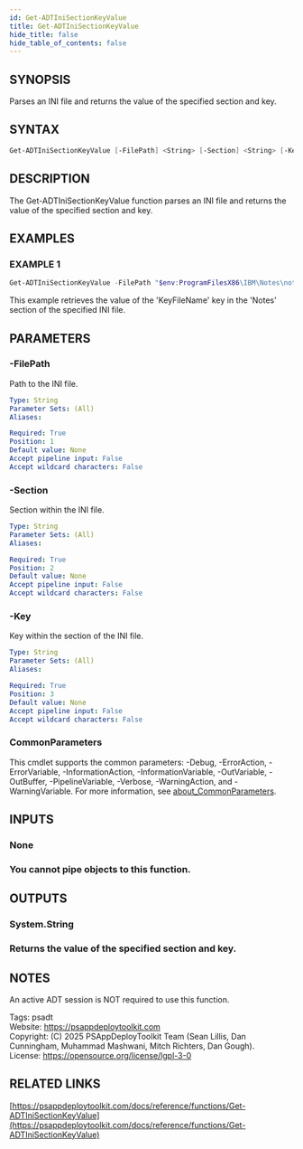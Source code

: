 ```yaml
---
id: Get-ADTIniSectionKeyValue
title: Get-ADTIniSectionKeyValue
hide_title: false
hide_table_of_contents: false
---
```


## SYNOPSIS

Parses an INI file and returns the value of the specified section and key.

## SYNTAX

```powershell
Get-ADTIniSectionKeyValue [-FilePath] <String> [-Section] <String> [-Key] <String> [<CommonParameters>]
```

## DESCRIPTION

The Get-ADTIniSectionKeyValue function parses an INI file and returns the value of the specified section and key.

## EXAMPLES

### EXAMPLE 1

```powershell
Get-ADTIniSectionKeyValue -FilePath "$env:ProgramFilesX86\IBM\Notes\notes.ini" -Section 'Notes' -Key 'KeyFileName'
```

This example retrieves the value of the 'KeyFileName' key in the 'Notes' section of the specified INI file.

## PARAMETERS

### -FilePath

Path to the INI file.

```yaml
Type: String
Parameter Sets: (All)
Aliases:

Required: True
Position: 1
Default value: None
Accept pipeline input: False
Accept wildcard characters: False
```

### -Section

Section within the INI file.

```yaml
Type: String
Parameter Sets: (All)
Aliases:

Required: True
Position: 2
Default value: None
Accept pipeline input: False
Accept wildcard characters: False
```

### -Key

Key within the section of the INI file.

```yaml
Type: String
Parameter Sets: (All)
Aliases:

Required: True
Position: 3
Default value: None
Accept pipeline input: False
Accept wildcard characters: False
```

### CommonParameters

This cmdlet supports the common parameters: -Debug, -ErrorAction, -ErrorVariable, -InformationAction, -InformationVariable, -OutVariable, -OutBuffer, -PipelineVariable, -Verbose, -WarningAction, and -WarningVariable. For more information, see [about_CommonParameters](http://go.microsoft.com/fwlink/?LinkID=113216).

## INPUTS

### None

### You cannot pipe objects to this function.
## OUTPUTS

### System.String

### Returns the value of the specified section and key.
## NOTES
An active ADT session is NOT required to use this function.

Tags: psadt<br />
Website: https://psappdeploytoolkit.com<br />
Copyright: (C) 2025 PSAppDeployToolkit Team (Sean Lillis, Dan Cunningham, Muhammad Mashwani, Mitch Richters, Dan Gough).<br />
License: https://opensource.org/license/lgpl-3-0

## RELATED LINKS

[https://psappdeploytoolkit.com/docs/reference/functions/Get-ADTIniSectionKeyValue](https://psappdeploytoolkit.com/docs/reference/functions/Get-ADTIniSectionKeyValue)
